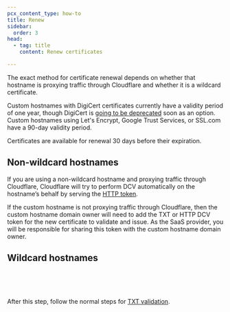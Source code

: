 ```yaml
---
pcx_content_type: how-to
title: Renew
sidebar:
  order: 3
head:
  - tag: title
    content: Renew certificates

---
```



The exact method for certificate renewal depends on whether that hostname is proxying traffic through Cloudflare and whether it is a wildcard certificate.

Custom hostnames with DigiCert certificates currently have a validity period of one year, though DigiCert is [going to be deprecated](/ssl/reference/migration-guides/digicert-update/) soon as an option. Custom hostnames using Let's Encrypt, Google Trust Services, or SSL.com have a 90-day validity period.

Certificates are available for renewal 30 days before their expiration.

## Non-wildcard hostnames

If you are using a non-wildcard hostname and proxying traffic through Cloudflare, Cloudflare will try to perform DCV automatically on the hostname’s behalf by serving the [HTTP token](/cloudflare-for-platforms/cloudflare-for-saas/security/certificate-management/issue-and-validate/validate-certificates/http/).

If the custom hostname is not proxying traffic through Cloudflare, then the custom hostname domain owner will need to add the TXT or HTTP DCV token for the new certificate to validate and issue. As the SaaS provider, you will be responsible for sharing this token with the custom hostname domain owner.

## Wildcard hostnames

<Render file="txt-validation_preamble" /> <br/>

<Render file="update-dcv-method" /> <br/>

After this step, follow the normal steps for [TXT validation](/cloudflare-for-platforms/cloudflare-for-saas/security/certificate-management/issue-and-validate/validate-certificates/txt/).
